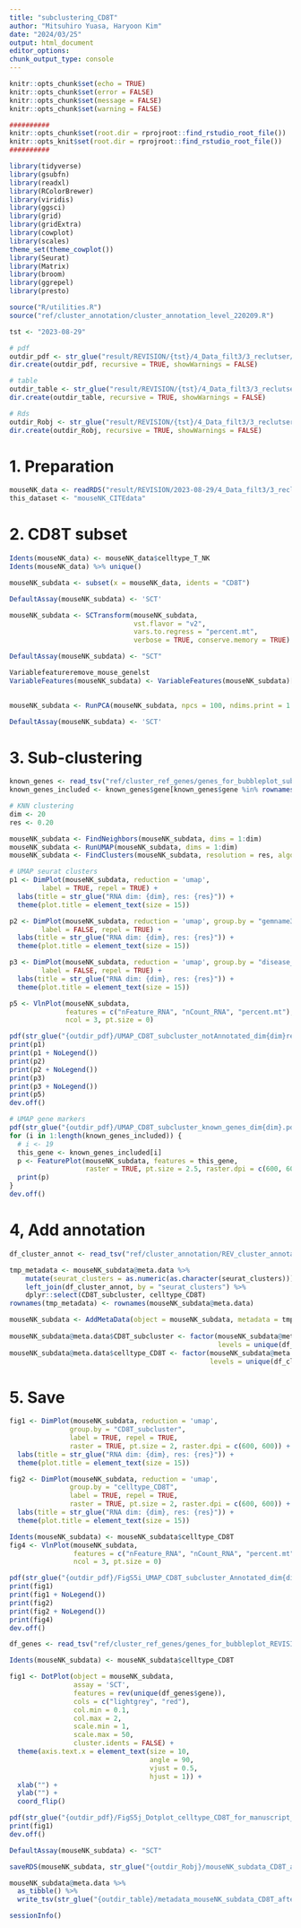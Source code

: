 ```yaml
---
title: "subclustering_CD8T"
author: "Mitsuhiro Yuasa, Haryoon Kim"
date: "2024/03/25"
output: html_document
editor_options: 
chunk_output_type: console
---
```


```r
knitr::opts_chunk$set(echo = TRUE)
knitr::opts_chunk$set(error = FALSE)
knitr::opts_chunk$set(message = FALSE)
knitr::opts_chunk$set(warning = FALSE)

##########
knitr::opts_chunk$set(root.dir = rprojroot::find_rstudio_root_file())
knitr::opts_knit$set(root.dir = rprojroot::find_rstudio_root_file())
##########
```

```r
library(tidyverse)
library(gsubfn)
library(readxl)
library(RColorBrewer)
library(viridis)
library(ggsci)
library(grid)
library(gridExtra)
library(cowplot)
library(scales)
theme_set(theme_cowplot())
library(Seurat)
library(Matrix)
library(broom)
library(ggrepel)
library(presto)
```

```r
source("R/utilities.R")
source("ref/cluster_annotation/cluster_annotation_level_220209.R")
```

```r
tst <- "2023-08-29"

# pdf
outdir_pdf <- str_glue("result/REVISION/{tst}/4_Data_filt3/3_reclutser/9_Reannotation/03_subclustering_CD8T/pdf")
dir.create(outdir_pdf, recursive = TRUE, showWarnings = FALSE)

# table
outdir_table <- str_glue("result/REVISION/{tst}/4_Data_filt3/3_reclutser/9_Reannotation/03_subclustering_CD8T/table")
dir.create(outdir_table, recursive = TRUE, showWarnings = FALSE)

# Rds
outdir_Robj <- str_glue("result/REVISION/{tst}/4_Data_filt3/3_reclutser/9_Reannotation/03_subclustering_CD8T/rds")
dir.create(outdir_Robj, recursive = TRUE, showWarnings = FALSE)
```

# 1. Preparation
```r
mouseNK_data <- readRDS("result/REVISION/2023-08-29/4_Data_filt3/3_reclutser/9_Reannotation/01_subclustering_T_NK/rds/mouseNK_subdata_T_NK_after_annotation_dim30res0050.rds")
this_dataset <- "mouseNK_CITEdata"
```

# 2. CD8T subset
```r
Idents(mouseNK_data) <- mouseNK_data$celltype_T_NK
Idents(mouseNK_data) %>% unique()

mouseNK_subdata <- subset(x = mouseNK_data, idents = "CD8T")

DefaultAssay(mouseNK_subdata) <- 'SCT'
```

```r
mouseNK_subdata <- SCTransform(mouseNK_subdata, 
                               vst.flavor = "v2", 
                               vars.to.regress = "percent.mt", 
                               verbose = TRUE, conserve.memory = TRUE)

DefaultAssay(mouseNK_subdata) <- "SCT"

Variablefeatureremove_mouse_genelst
VariableFeatures(mouseNK_subdata) <- VariableFeatures(mouseNK_subdata)[!str_detect(VariableFeatures(mouseNK_subdata),
                                                                                   paste(Variablefeatureremove_mouse_genelst, collapse = "|"))]

mouseNK_subdata <- RunPCA(mouseNK_subdata, npcs = 100, ndims.print = 1:5, nfeatures.print = 5)

DefaultAssay(mouseNK_subdata) <- 'SCT'
```

# 3. Sub-clustering

```r
known_genes <- read_tsv("ref/cluster_ref_genes/genes_for_bubbleplot_subcluster_CD8T.txt")
known_genes_included <- known_genes$gene[known_genes$gene %in% rownames(mouseNK_subdata[["SCT"]])]
```

```r
# KNN clustering
dim <- 20
res <- 0.20

mouseNK_subdata <- FindNeighbors(mouseNK_subdata, dims = 1:dim)
mouseNK_subdata <- RunUMAP(mouseNK_subdata, dims = 1:dim)
mouseNK_subdata <- FindClusters(mouseNK_subdata, resolution = res, algorithm = 3)

# UMAP seurat clusters
p1 <- DimPlot(mouseNK_subdata, reduction = 'umap', 
        label = TRUE, repel = TRUE) + 
  labs(title = str_glue("RNA dim: {dim}, res: {res}")) +
  theme(plot.title = element_text(size = 15))

p2 <- DimPlot(mouseNK_subdata, reduction = 'umap', group.by = "gemname3",
        label = FALSE, repel = TRUE) + 
  labs(title = str_glue("RNA dim: {dim}, res: {res}")) +
  theme(plot.title = element_text(size = 15))

p3 <- DimPlot(mouseNK_subdata, reduction = 'umap', group.by = "disease_type2",
        label = FALSE, repel = TRUE) + 
  labs(title = str_glue("RNA dim: {dim}, res: {res}")) +
  theme(plot.title = element_text(size = 15))

p5 <- VlnPlot(mouseNK_subdata, 
              features = c("nFeature_RNA", "nCount_RNA", "percent.mt"), 
              ncol = 3, pt.size = 0)

pdf(str_glue("{outdir_pdf}/UMAP_CD8T_subcluster_notAnnotated_dim{dim}res00{res*100}.pdf"))
print(p1)
print(p1 + NoLegend())
print(p2)
print(p2 + NoLegend())
print(p3)
print(p3 + NoLegend())
print(p5)
dev.off()

# UMAP gene markers
pdf(str_glue("{outdir_pdf}/UMAP_CD8T_subcluster_known_genes_dim{dim}.pdf"))
for (i in 1:length(known_genes_included)) {
  # i <- 19
  this_gene <- known_genes_included[i]
  p <- FeaturePlot(mouseNK_subdata, features = this_gene, 
                   raster = TRUE, pt.size = 2.5, raster.dpi = c(600, 600))
  print(p)
}
dev.off()
```

# 4, Add annotation
```r
df_cluster_annot <- read_tsv("ref/cluster_annotation/REV_cluster_annotation_CD8T_dim20_res020_240407.txt")

tmp_metadata <- mouseNK_subdata@meta.data %>% 
    mutate(seurat_clusters = as.numeric(as.character(seurat_clusters))) %>% 
    left_join(df_cluster_annot, by = "seurat_clusters") %>% 
    dplyr::select(CD8T_subcluster, celltype_CD8T)
rownames(tmp_metadata) <- rownames(mouseNK_subdata@meta.data)

mouseNK_subdata <- AddMetaData(object = mouseNK_subdata, metadata = tmp_metadata)
  
mouseNK_subdata@meta.data$CD8T_subcluster <- factor(mouseNK_subdata@meta.data$CD8T_subcluster, 
                                                    levels = unique(df_cluster_annot$CD8T_subcluster))
mouseNK_subdata@meta.data$celltype_CD8T <- factor(mouseNK_subdata@meta.data$celltype_CD8T, 
                                                  levels = unique(df_cluster_annot$celltype_CD8T))
```

# 5. Save
```r
fig1 <- DimPlot(mouseNK_subdata, reduction = 'umap', 
               group.by = "CD8T_subcluster",
               label = TRUE, repel = TRUE, 
               raster = TRUE, pt.size = 2, raster.dpi = c(600, 600)) + 
  labs(title = str_glue("RNA dim: {dim}, res: {res}")) +
  theme(plot.title = element_text(size = 15))

fig2 <- DimPlot(mouseNK_subdata, reduction = 'umap', 
               group.by = "celltype_CD8T",
               label = TRUE, repel = TRUE, 
               raster = TRUE, pt.size = 2, raster.dpi = c(600, 600)) + 
  labs(title = str_glue("RNA dim: {dim}, res: {res}")) +
  theme(plot.title = element_text(size = 15))

Idents(mouseNK_subdata) <- mouseNK_subdata$celltype_CD8T
fig4 <- VlnPlot(mouseNK_subdata, 
                features = c("nFeature_RNA", "nCount_RNA", "percent.mt"), 
                ncol = 3, pt.size = 0)

pdf(str_glue("{outdir_pdf}/FigS5i_UMAP_CD8T_subcluster_Annotated_dim{dim}res00{res*100}_raster.pdf"))
print(fig1)
print(fig1 + NoLegend())
print(fig2)
print(fig2 + NoLegend())
print(fig4)
dev.off()
```

```r
df_genes <- read_tsv("ref/cluster_ref_genes/genes_for_bubbleplot_REVISION/genes_for_bubbleplot_celltype_CD8T.txt")

Idents(mouseNK_subdata) <- mouseNK_subdata$celltype_CD8T

fig1 <- DotPlot(object = mouseNK_subdata,
                assay = 'SCT',
                features = rev(unique(df_genes$gene)), 
                cols = c("lightgrey", "red"),
                col.min = 0.1,
                col.max = 2,
                scale.min = 1,
                scale.max = 50,
                cluster.idents = FALSE) + 
  theme(axis.text.x = element_text(size = 10, 
                                   angle = 90,
                                   vjust = 0.5,
                                   hjust = 1)) +
  xlab("") +
  ylab("") +
  coord_flip()

pdf(str_glue("{outdir_pdf}/FigS5j_Dotplot_celltype_CD8T_for_manuscript_scaled_R2.pdf"), height = 10)
print(fig1)
dev.off()
```

```r
DefaultAssay(mouseNK_subdata) <- "SCT"

saveRDS(mouseNK_subdata, str_glue("{outdir_Robj}/mouseNK_subdata_CD8T_after_annotation_dim{dim}res00{res*100}.rds"))

mouseNK_subdata@meta.data %>%
  as_tibble() %>%
  write_tsv(str_glue("{outdir_table}/metadata_mouseNK_subdata_CD8T_after_annotation_dim{dim}res00{res*100}.txt"))
```

```r
sessionInfo()
```
